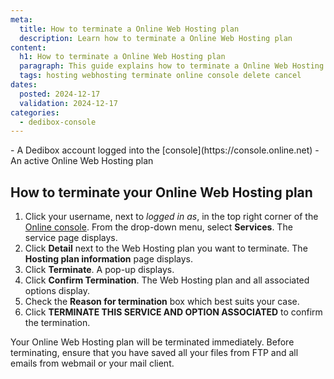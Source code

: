 ```yaml
---
meta:
  title: How to terminate a Online Web Hosting plan
  description: Learn how to terminate a Online Web Hosting plan
content:
  h1: How to terminate a Online Web Hosting plan 
  paragraph: This guide explains how to terminate a Online Web Hosting plan
  tags: hosting webhosting terminate online console delete cancel
dates:
  posted: 2024-12-17
  validation: 2024-12-17
categories:
  - dedibox-console
---
```

<Macro id="requirements" />
- A Dedibox account logged into the [console](https://console.online.net)
- An active Online Web Hosting plan

## How to terminate your Online Web Hosting plan
1. Click your username, next to _logged in as_, in the top right corner of the [Online console](https://console.online.net/). From the drop-down menu, select **Services**. The service page displays.
2. Click **Detail** next to the Web Hosting plan you want to terminate. The **Hosting plan information** page displays.
3. Click **Terminate**. A pop-up displays.
4. Click **Confirm Termination**. The Web Hosting plan and all associated options display.
5. Check the **Reason for termination** box which best suits your case.
6. Click **TERMINATE THIS SERVICE AND OPTION ASSOCIATED** to confirm the termination.

<Message type="important">
Your Online Web Hosting plan will be terminated immediately.
Before terminating, ensure that you have saved all your files from FTP and all emails from webmail or your mail client.
</Message>
